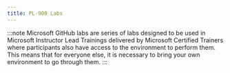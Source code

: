---
title: PL-900 Labs
---

<Tabs>
  <TabItem label="Microsoft Learn">

<Tabs>
<CardGrid>
  <LinkCard title="Create and modify tables and columns by using conversations" href="https://learn.microsoft.com/en-us/training/modules/describe-microsoft-dataverse/5-create-modify-tables-columns-use-conversations?WT.mc_id=studentamb_165290" />
  <LinkCard title="Create a Power Page site" href="https://learn.microsoft.com/en-us/training/modules/create-microsoft-power-pages-site/8-create-power-pages-site?WT.mc_id=studentamb_165290" />
  <LinkCard title="Create a cloud flow using Copilot" href="https://learn.microsoft.com/en-us/training/modules/build-microsoft-power-automate-flow/4-create-cloud-flow-copilot?WT.mc_id=studentamb_165290" />
  <LinkCard title="Create a model-driven app" href="https://learn.microsoft.com/en-us/training/modules/build-model-driven-app/6-create-model-driven-app?WT.mc_id=studentamb_165290" />
  <LinkCard title="Create a canvas app" href="https://learn.microsoft.com/en-us/training/modules/build-canvas-app/7-create-canvas-app?WT.mc_id=studentamb_165290" />
</CardGrid>
</Tabs>

  </TabItem>

  <TabItem label="Microsoft GitHub">

:::note 
Microsoft GitHub labs are series of labs designed to be used in Microsoft Instructor Lead Trainings delivered by Microsoft Certified Trainers where participants also have access to the environment to perform them. This means that for everyone else, it is necessary to bring your own environment to go through them. 
:::

<CardGrid>
  <LinkCard title="Validate lab environment" href="https://microsoftlearning.github.io/PL-900-Microsoft-Power-Platform-Fundamentals/Instructions/Labs/LAB%5BPL-900%5DL0_Validate_lab_environment.html" />
  <LinkCard title="Create a solution" href="https://microsoftlearning.github.io/PL-900-Microsoft-Power-Platform-Fundamentals/Instructions/Labs/LAB%5BPL-900%5DLab1_Create_solution.html" />
  <LinkCard title="Create a data model" href="https://microsoftlearning.github.io/PL-900-Microsoft-Power-Platform-Fundamentals/Instructions/Labs/LAB%5BPL-900%5DLab2_Data_Model.html" />
  <LinkCard title="Create a Power Pages site" href="https://microsoftlearning.github.io/PL-900-Microsoft-Power-Platform-Fundamentals/Instructions/Labs/LAB%5BPL-900%5DLab3_Create_site.html" />
  <LinkCard title="Create a canvas app" href="https://microsoftlearning.github.io/PL-900-Microsoft-Power-Platform-Fundamentals/Instructions/Labs/LAB%5BPL-900%5DLab4_Canvas_App.html" />
  <LinkCard title="Create a model-driven app" href="https://microsoftlearning.github.io/PL-900-Microsoft-Power-Platform-Fundamentals/Instructions/Labs/LAB%5BPL-900%5DLab5_Model_driven_App.html" />
  <LinkCard title="Create a Power Automate flow" href="https://microsoftlearning.github.io/PL-900-Microsoft-Power-Platform-Fundamentals/Instructions/Labs/LAB%5BPL-900%5DLab6_Create_flow.html" />
</CardGrid>

  </TabItem>
</Tabs>
